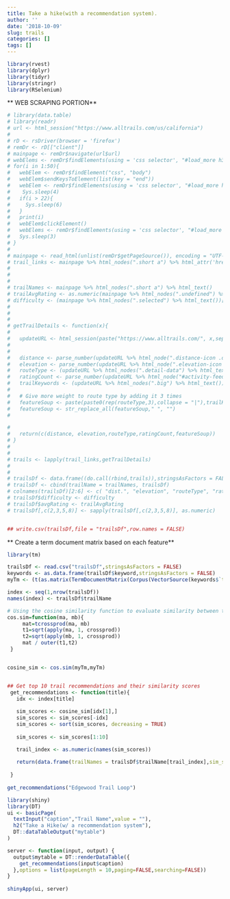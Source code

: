 ```yaml
---
title: Take a hike(with a recommendation system).
author: ''
date: '2018-10-09'
slug: trails
categories: []
tags: []
---
```


```r
library(rvest)
library(dplyr)
library(tidyr)
library(stringr) 
library(RSelenium)
```

** WEB SCRAPING PORTION**  
```r


# library(data.table)
# library(readr)
# url <- html_session("https://www.alltrails.com/us/california")
# 
# rD <- rsDriver(browser = 'firefox')
# remDr <- rD[["client"]]
# mainpage <- remDr$navigate(url$url)
# webElems <- remDr$findElements(using = 'css selector', "#load_more h3")[[2]]
# for(i in 1:50){
#   webElem <- remDr$findElement("css", "body")
#   webElem$sendKeysToElement(list(key = "end"))
#   webElem <- remDr$findElements(using = 'css selector', "#load_more h3")[[2]]
#    Sys.sleep(4)
#   if(i > 22){
#     Sys.sleep(6)
#   }
#   print(i)
#   webElem$clickElement()
#   webElems <- remDr$findElements(using = 'css selector', "#load_more h3")[[2]]
#   Sys.sleep(3)
# }
# 
# mainpage <- read_html(unlist(remDr$getPageSource()), encoding = "UTF-8")
# trail_links <- mainpage %>% html_nodes(".short a") %>% html_attr('href')
# 
# 
# 
# trailNames <- mainpage %>% html_nodes(".short a") %>% html_text()
# trailAvgRating <- as.numeric(mainpage %>% html_nodes(".undefined") %>% html_attr("title"))[-1]
# difficulty <- (mainpage %>% html_nodes(".selected") %>% html_text())[-c(1,2)]
# 
# 
# 
# getTrailDetails <- function(x){
#   
#   updateURL <- html_session(paste("https://www.alltrails.com/", x,sep=""))
# 
#   
#   distance <- parse_number(updateURL %>% html_node(".distance-icon .detail-data") %>% html_text())
#   elevation <- parse_number(updateURL %>% html_node(".elevation-icon .detail-data") %>% html_text())
#   routeType <- (updateURL %>% html_nodes(".detail-data") %>% html_text())[3]
#   ratingCount <- parse_number(updateURL %>% html_node("#activity-feeds .active a") %>% html_text())
#   trailKeywords <- (updateURL %>% html_nodes(".big") %>% html_text()) %>% paste(collapse = "|")
#   
#   # Give more weight to route type by adding it 3 times
#   featureSoup <- paste(paste0(rep(routeType,3),collapse = "|"),trailKeywords,sep="|")
#   featureSoup <- str_replace_all(featureSoup," ", "")
# 

#   
#   return(c(distance, elevation,routeType,ratingCount,featureSoup))
# }
# 
# 
# trails <- lapply(trail_links,getTrailDetails)
# 
# 
# trailsDf <- data.frame((do.call(rbind,trails)),stringsAsFactors = FALSE)
# trailsDf <- cbind(trailName = trailNames, trailsDf)
# colnames(trailsDf)[2:6] <- c( "dist.", "elevation", "routeType", "ratingCount", "keyword")
# trailsDf$difficulty <- difficulty
# trailsDf$avgRating <- trailAvgRating
# trailsDf[,c(2,3,5,8)] <- sapply(trailsDf[,c(2,3,5,8)], as.numeric)


## write.csv(trailsDf,file = "trailsDf",row.names = FALSE)
```
  
** Create a term document matrix based on each feature**
```r
library(tm)

trailsDf <- read.csv("trailsDf",stringsAsFactors = FALSE)
keywords <- as.data.frame(trailsDf$keyword,stringsAsFactors = FALSE)
myTm <- (t(as.matrix(TermDocumentMatrix(Corpus(VectorSource(keywords$`trailsDf$keyword`))))))
```    



```r

index <- seq(1,nrow(trailsDf))
names(index) <- trailsDf$trailName

# Using the cosine similarity function to evaluate similarity between trails
cos.sim=function(ma, mb){
     mat=tcrossprod(ma, mb)
     t1=sqrt(apply(ma, 1, crossprod))
     t2=sqrt(apply(mb, 1, crossprod))
     mat / outer(t1,t2)
 }


cosine_sim <- cos.sim(myTm,myTm)


## Get top 10 trail recommendations and their similarity scores
 get_recommendations <- function(title){
   idx <- index[title]
   
   sim_scores <- cosine_sim[idx[1],]
   sim_scores <- sim_scores[-idx]
   sim_scores <- sort(sim_scores, decreasing = TRUE)
   
   sim_scores <- sim_scores[1:10]

   trail_index <- as.numeric(names(sim_scores))
   
   return(data.frame(trailNames = trailsDf$trailName[trail_index],sim_scores = as.numeric(sim_scores)))
   
 }
 
get_recommendations("Edgewood Trail Loop")
```  

```r
library(shiny)
library(DT)
ui <- basicPage(
  textInput("caption","Trail Name",value = ""),
  h2("Take a Hike(w/ a recommendation system"),
  DT::dataTableOutput("mytable")
)

server <- function(input, output) {
  output$mytable = DT::renderDataTable({
    get_recommendations(input$caption)
  },options = list(pageLength = 10,paging=FALSE,searching=FALSE))
}
  
shinyApp(ui, server)
```



